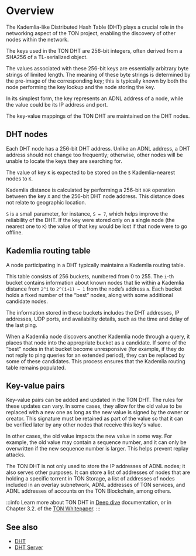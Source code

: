 
# Overview

The Kademlia-like Distributed Hash Table (DHT) plays a crucial role in the networking aspect of the TON project, enabling the discovery of other nodes within the network.

The keys used in the TON DHT are 256-bit integers, often derived from a SHA256 of a TL-serialized object.

The values associated with these 256-bit keys are essentially arbitrary byte strings of limited length. The meaning of these byte strings is determined by the pre-image of the corresponding key; this is typically known by both the node performing the key lookup and the node storing the key.

In its simplest form, the key represents an ADNL address of a node, while the value could be its IP address and port.

The key-value mappings of the TON DHT are maintained on the DHT nodes.

## DHT nodes

Each DHT node has a 256-bit DHT address. Unlike an ADNL address, a DHT address should not change too frequently; otherwise, other nodes will be unable to locate the keys they are searching for.

The value of key `K` is expected to be stored on the `S` Kademlia-nearest nodes to `K`.

Kademlia distance is calculated by performing a 256-bit `XOR` operation between the key `X` and the 256-bit DHT node address. This distance does not relate to geographic location.

`S` is a small parameter, for instance, `S = 7`, which helps improve the reliability of the DHT. If the key were stored only on a single node (the nearest one to `K`) the value of that key would be lost if that node were to go offline.

## Kademlia routing table

A node participating in a DHT typically maintains a Kademlia routing table.

This table consists of 256 buckets, numbered from 0 to 255. The `i`-th bucket contains information about known nodes that lie within a Kademlia distance from `2^i` to `2^(i+1) − 1` from the node’s address `a`. Each bucket holds a fixed number of the “best” nodes, along with some additional candidate nodes.

The information stored in these buckets includes the DHT addresses, IP addresses, UDP ports, and availability details, such as the time and delay of the last ping.

When a Kademlia node discovers another Kademlia node through a query, it places that node into the appropriate bucket as a candidate. If some of the “best” nodes in that bucket become unresponsive (for example, if they do not reply to ping queries for an extended period), they can be replaced by some of these candidates. This process ensures that the Kademlia routing table remains populated.

## Key-value pairs

Key-value pairs can be added and updated in the TON DHT. The rules for these updates can vary. In some cases, they allow for the old value to be replaced with a new one as long as the new value is signed by the owner or creator. This signature must be retained as part of the value so that it can be verified later by any other nodes that receive this key's value.

In other cases, the old value impacts the new value in some way. For example, the old value may contain a sequence number, and it can only be overwritten if the new sequence number is larger. This helps prevent replay attacks.

The TON DHT is not only used to store the IP addresses of ADNL nodes; it also serves other purposes. It can store a list of addresses of nodes that are holding a specific torrent in TON Storage, a list of addresses of nodes included in an overlay subnetwork, ADNL addresses of TON services, and ADNL addresses of accounts on the TON Blockchain, among others.

:::info
Learn more about TON DHT in [Deep dive](/v3/documentation/network/protocols/dht/deep-dive) documentation, or in Chapter 3.2. of the [TON Whitepaper](https://docs.ton.org/ton.pdf).
:::

## See also
- [DHT](https://github.com/ton-blockchain/ton/tree/master/dht)
- [DHT Server](https://github.com/ton-blockchain/ton/tree/master/dht-server)

<Feedback />
